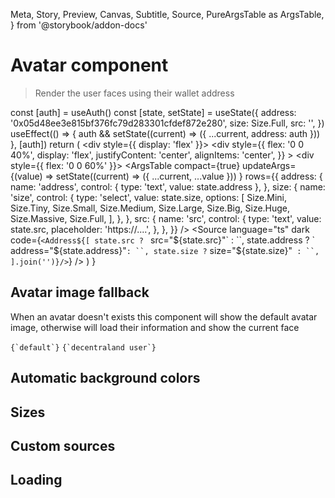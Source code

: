   Meta,
  Story,
  Preview,
  Canvas,
  Subtitle,
  Source,
  PureArgsTable as ArgsTable,
} from '@storybook/addon-docs'

<Meta title="components/User/Avatar" />

# Avatar component

> Render the user faces using their wallet address

  const [auth] = useAuth()
  const [state, setState] = useState({
    address: '0x05d48ee3e815bf376fc79d283301cfdef872e280',
    size: Size.Full,
    src: '',
  })
  useEffect(() => {
    auth && setState((current) => ({ ...current, address: auth }))
  }, [auth])
  return (
    <Container>
      <div style={{ display: 'flex' }}>
        <div
          style={{
            flex: '0 0 40%',
            display: 'flex',
            justifyContent: 'center',
            alignItems: 'center',
          }}
        >
          <Avatar src={state.src} address={state.address} size={state.size} />
        </div>
        <div style={{ flex: '0 0 60%' }}>
          <ArgsTable
            compact={true}
            updateArgs={(value) =>
              setState((current) => ({ ...current, ...value }))
            }
            rows={{
              address: {
                name: 'address',
                control: { type: 'text', value: state.address },
              },
              size: {
                name: 'size',
                control: {
                  type: 'select',
                  value: state.size,
                  options: [
                    Size.Mini,
                    Size.Tiny,
                    Size.Small,
                    Size.Medium,
                    Size.Large,
                    Size.Big,
                    Size.Huge,
                    Size.Massive,
                    Size.Full,
                  ],
                },
              },
              src: {
                name: 'src',
                control: {
                  type: 'text',
                  value: state.src,
                  placeholder: 'https://....',
                },
              },
            }}
          />
        </div>
      </div>
      <Source
        language="ts"
        dark
        code={`<Address${[
          state.src ? ` src="${state.src}"` : ``,
          state.address ? ` address="${state.address}"` : ``,
          state.size ? ` size="${state.size}"` : ``,
        ].join('')}/>`}
      />
    </Container>
  )
}

<PreviewAvatar />
<Divider size="small" />

## Avatar image fallback

When an avatar doesn't exists this component will show the default avatar image, otherwise will load their information and show the current face

<Canvas isExpanded>
  <Story name="Avatar image fallback">
    <Grid textAlign="center">
      <Grid.Row>
        <Grid.Column mobile="4">
          <Code inline>{`default`}</Code>
          <Avatar
            address={'0xffffffffffffffffffffffffffffffffffffffff'}
            size="full"
          />
        </Grid.Column>
        <Grid.Column mobile="2" />
        <Grid.Column mobile="4">
          <Code inline>{`decentraland user`}</Code>
          <Avatar
            address={'0x05d48ee3e815bf376fc79d283301cfdef872e280'}
            size="full"
          />
        </Grid.Column>
      </Grid.Row>
    </Grid>
  </Story>
</Canvas>

<Divider size="small" />

## Automatic background colors

<Canvas isExpanded>
  <Story name="Automatic background colors">
    <div style={{ display: 'flex', justifyContent: 'space-around' }}>
      <Avatar address={'0x0...'} />
      <Avatar address={'0x1...'} />
      <Avatar address={'0x2...'} />
      <Avatar address={'0x3...'} />
      <Avatar address={'0x4...'} />
      <Avatar address={'0x5...'} />
      <Avatar address={'0x6...'} />
      <Avatar address={'0x7...'} />
      <Avatar address={'0x8...'} />
      <Avatar address={'0x9...'} />
      <Avatar address={'0xa...'} />
      <Avatar address={'0xb...'} />
      <Avatar address={'0xc...'} />
      <Avatar address={'0xd...'} />
      <Avatar address={'0xe...'} />
      <Avatar address={'0xf...'} />
    </div>
  </Story>
</Canvas>

<Divider size="small" />

## Sizes

<Canvas isExpanded>
  <Story name="Sizes">
    <div
      style={{
        display: 'flex',
        justifyContent: 'space-around',
        alignItems: 'center',
      }}
    >
      <Avatar size="mini" />
      <Avatar size="tiny" />
      <Avatar size="small" />
      <Avatar size="medium" />
      <Avatar size="large" />
      <Avatar size="big" />
      <Avatar size="huge" />
      <Avatar size="massive" />
      <Avatar size="full" />
    </div>
  </Story>
</Canvas>

<Divider size="small" />

## Custom sources

<Canvas isExpanded>
  <Story name="Custom sources">
    <div
      style={{
        display: 'flex',
        justifyContent: 'space-around',
        alignItems: 'center',
      }}
    >
      <Avatar
        size="massive"
        src="https://peer-lb.decentraland.org/content/contents/QmPbEZrpFB1kwe7DAU6A3v56PFz6NcgNziFN3XNX6gABE6"
      />
      <Avatar
        size="massive"
        src="https://peer-lb.decentraland.org/content/contents/QmYM9YEd4T9veJNRUUXD75hSh3QKpeg3XcVzXcKsUKNDKB"
      />
      <Avatar
        size="massive"
        src="https://peer-lb.decentraland.org/content/contents/QmPHSo4hMz4xnJNuzNJkT4ddxsYznHLCRzzRTuGbemUFLT"
      />
    </div>
  </Story>
</Canvas>

## Loading

<Canvas isExpanded>
  <Story name="Loading state">
    <div style={{ display: 'flex', justifyContent: 'space-around' }}>
      <Avatar loading />
      <Avatar loading address={'0x0...'} />
      <Avatar loading address={'0x1...'} />
      <Avatar loading address={'0x2...'} />
      <Avatar loading address={'0x3...'} />
      <Avatar loading address={'0x4...'} />
      <Avatar loading address={'0x5...'} />
      <Avatar loading address={'0x6...'} />
      <Avatar loading address={'0x7...'} />
      <Avatar loading address={'0x8...'} />
      <Avatar loading address={'0x9...'} />
      <Avatar loading address={'0xa...'} />
      <Avatar loading address={'0xb...'} />
      <Avatar loading address={'0xc...'} />
      <Avatar loading address={'0xd...'} />
      <Avatar loading address={'0xe...'} />
      <Avatar loading address={'0xf...'} />
    </div>
  </Story>
</Canvas>
